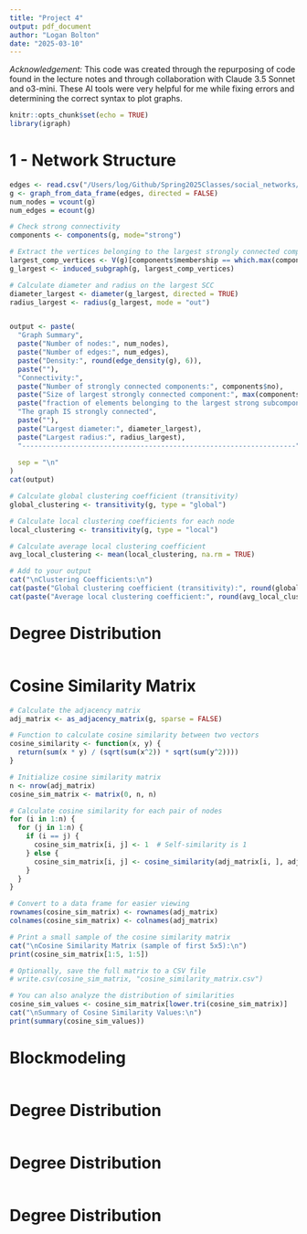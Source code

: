 ```yaml
---
title: "Project 4"
output: pdf_document
author: "Logan Bolton"
date: "2025-03-10"
---
```


_Acknowledgement:_ This code was created through the repurposing of code found in the lecture notes and through collaboration with Claude 3.5 Sonnet and o3-mini. These AI tools were very helpful for me while fixing errors and determining the correct syntax to plot graphs.

```r
knitr::opts_chunk$set(echo = TRUE)
library(igraph)

```

# 1 - Network Structure
```r
edges <- read.csv("/Users/log/Github/Spring2025Classes/social_networks/project4/lasftm_asia/lastfm_asia_edges.csv")
g <- graph_from_data_frame(edges, directed = FALSE)
num_nodes = vcount(g)
num_edges = ecount(g)

# Check strong connectivity
components <- components(g, mode="strong")

# Extract the vertices belonging to the largest strongly connected component
largest_comp_vertices <- V(g)[components$membership == which.max(components$csize)]
g_largest <- induced_subgraph(g, largest_comp_vertices)

# Calculate diameter and radius on the largest SCC
diameter_largest <- diameter(g_largest, directed = TRUE)
radius_largest <- radius(g_largest, mode = "out")


output <- paste(
  "Graph Summary",
  paste("Number of nodes:", num_nodes),
  paste("Number of edges:", num_edges),
  paste("Density:", round(edge_density(g), 6)),
  paste(""),
  "Connectivity:",
  paste("Number of strongly connected components:", components$no),
  paste("Size of largest strongly connected component:", max(components$csize)),
  paste("fraction of elements belonging to the largest strong subcomponent: ", max(components$csize)/num_nodes),
  "The graph IS strongly connected",
  paste(""),
  paste("Largest diameter:", diameter_largest),
  paste("Largest radius:", radius_largest),
  "-------------------------------------------------------------------",
  
  sep = "\n"
)
cat(output)
```

```r
# Calculate global clustering coefficient (transitivity)
global_clustering <- transitivity(g, type = "global")

# Calculate local clustering coefficients for each node
local_clustering <- transitivity(g, type = "local")

# Calculate average local clustering coefficient
avg_local_clustering <- mean(local_clustering, na.rm = TRUE)

# Add to your output
cat("\nClustering Coefficients:\n")
cat(paste("Global clustering coefficient (transitivity):", round(global_clustering, 6), "\n"))
cat(paste("Average local clustering coefficient:", round(avg_local_clustering, 6), "\n"))
```

# Degree Distribution
```r
```

# Cosine Similarity Matrix
```r
# Calculate the adjacency matrix
adj_matrix <- as_adjacency_matrix(g, sparse = FALSE)

# Function to calculate cosine similarity between two vectors
cosine_similarity <- function(x, y) {
  return(sum(x * y) / (sqrt(sum(x^2)) * sqrt(sum(y^2))))
}

# Initialize cosine similarity matrix
n <- nrow(adj_matrix)
cosine_sim_matrix <- matrix(0, n, n)

# Calculate cosine similarity for each pair of nodes
for (i in 1:n) {
  for (j in 1:n) {
    if (i == j) {
      cosine_sim_matrix[i, j] <- 1  # Self-similarity is 1
    } else {
      cosine_sim_matrix[i, j] <- cosine_similarity(adj_matrix[i, ], adj_matrix[j, ])
    }
  }
}

# Convert to a data frame for easier viewing
rownames(cosine_sim_matrix) <- rownames(adj_matrix)
colnames(cosine_sim_matrix) <- colnames(adj_matrix)

# Print a small sample of the cosine similarity matrix
cat("\nCosine Similarity Matrix (sample of first 5x5):\n")
print(cosine_sim_matrix[1:5, 1:5])

# Optionally, save the full matrix to a CSV file
# write.csv(cosine_sim_matrix, "cosine_similarity_matrix.csv")

# You can also analyze the distribution of similarities
cosine_sim_values <- cosine_sim_matrix[lower.tri(cosine_sim_matrix)]
cat("\nSummary of Cosine Similarity Values:\n")
print(summary(cosine_sim_values))
```

# Blockmodeling
```r
```

# Degree Distribution
```r
```

# Degree Distribution
```r
```

# Degree Distribution
```r
```
